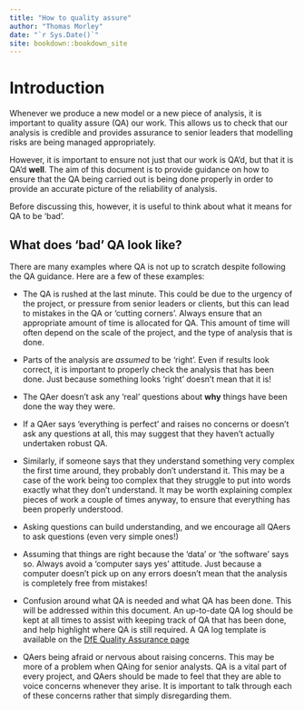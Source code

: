 ```yaml
--- 
title: "How to quality assure"
author: "Thomas Morley"
date: "`r Sys.Date()`"
site: bookdown::bookdown_site
---
```


# Introduction

Whenever we produce a new model or a new piece of analysis, it is important to quality assure (QA) our work. This allows us to check that our analysis is credible and provides assurance to senior leaders that modelling risks are being managed appropriately.

However, it is important to ensure not just that our work is QA'd, but that it is QA'd **well**. The aim of this document is to provide guidance on how to ensure that the QA being carried out is being done properly in order to provide an accurate picture of the reliability of analysis.

Before discussing this, however, it is useful to think about what it means for QA to be 'bad'.

## What does 'bad' QA look like?

There are many examples where QA is not up to scratch despite following the QA guidance. Here are a few of these examples:

* The QA is rushed at the last minute. This could be due to the urgency of the project, or pressure from senior leaders or clients, but this can lead to mistakes in the QA or 'cutting corners'. Always ensure that an appropriate amount of time is allocated for QA. This amount of time will often depend on the scale of the project, and the type of analysis that is done.

* Parts of the analysis are *assumed* to be 'right'. Even if results look correct, it is important to properly check the analysis that has been done. Just because something looks 'right' doesn't mean that it is!

* The QAer doesn't ask any 'real' questions about **why** things have been done the way they were.
 + If a QAer says 'everything is perfect' and raises no concerns or doesn't ask any questions at all, this may suggest that they haven't actually undertaken robust QA.
 + Similarly, if someone says that they understand something very complex the first time around, they probably don't understand it. This may be a case of the work being too complex that they struggle to put into words exactly what they don't understand. It may be worth explaining complex pieces of work a couple of times anyway, to ensure that everything has been properly understood.
 + Asking questions can build understanding, and we encourage all QAers to ask questions (even very simple ones!)

* Assuming that things are right because the 'data' or 'the software' says so. Always avoid a 'computer says yes' attitude. Just because a computer doesn't pick up on any errors doesn't mean that the analysis is completely free from mistakes!

* Confusion around what QA is needed and what QA has been done. This will be addressed within this document. An up-to-date QA log should be kept at all times to assist with keeping track of QA that has been done, and help highlight where QA is still required. A QA log template is available on the [DfE Quality Assurance page](https://educationgovuk.sharepoint.com/sites/sarpi/g/SitePages/Quality-Assurance.aspx)

* QAers being afraid or nervous about raising concerns. This may be more of a problem when QAing for senior analysts. QA is a vital part of every project, and QAers should be made to feel that they are able to voice concerns whenever they arise. It is important to talk through each of these concerns rather that simply disregarding them.